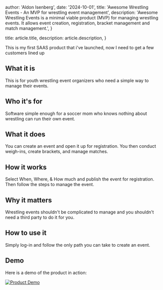 
  author: 'Aldon Isenberg',
  date: '2024-10-01',
  title: 'Awesome Wrestling Events - An MVP for wrestling event management',
  description: 'Awesome Wrestling Events is a minimal viable product (MVP) for managing wrestling events. It allows event creation, registration, bracket management and match management.',
}

  title: article.title,
  description: article.description,
}


This is my first SAAS product that i've launched, now I need to get a few customers lined up

## What it is

This is for youth wrestling event organizers who need a simple way to manage their events.

## Who it's for

Software simple enough for a soccer mom who knows nothing about wrestling can run their own event.

## What it does

You can create an event and open it up for registration. You then conduct weigh-ins, create brackets, and manage matches.

## How it works

Select When, Where, & How much and publish the event for registration. Then follow the steps to manage the event.

## Why it matters

Wrestling events shouldn't be complicated to manage and you shouldn't need a third party to do it for you.

## How to use it

Simply log-in and follow the only path you can take to create an event.

## Demo

Here is a demo of the product in action:

[![Product Demo](https://img.youtube.com/vi/iXwb51bIRP0/0.jpg)](https://www.youtube.com/watch?v=iXwb51bIRP0)

